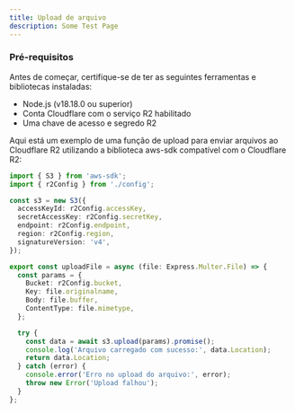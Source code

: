 ```yaml
---
title: Upload de arquivo
description: Some Test Page
---
```


### Pré-requisitos

Antes de começar, certifique-se de ter as seguintes ferramentas e bibliotecas instaladas:

- Node.js (v18.18.0 ou superior)
- Conta Cloudflare com o serviço R2 habilitado
- Uma chave de acesso e segredo R2

Aqui está um exemplo de uma função de upload para enviar arquivos ao Cloudflare R2 utilizando a biblioteca aws-sdk compatível com o Cloudflare R2:

```typescript
import { S3 } from 'aws-sdk';
import { r2Config } from './config';

const s3 = new S3({
  accessKeyId: r2Config.accessKey,
  secretAccessKey: r2Config.secretKey,
  endpoint: r2Config.endpoint,
  region: r2Config.region,
  signatureVersion: 'v4',
});

export const uploadFile = async (file: Express.Multer.File) => {
  const params = {
    Bucket: r2Config.bucket,
    Key: file.originalname,
    Body: file.buffer,
    ContentType: file.mimetype,
  };

  try {
    const data = await s3.upload(params).promise();
    console.log('Arquivo carregado com sucesso:', data.Location);
    return data.Location;
  } catch (error) {
    console.error('Erro no upload do arquivo:', error);
    throw new Error('Upload falhou');
  }
};
```
